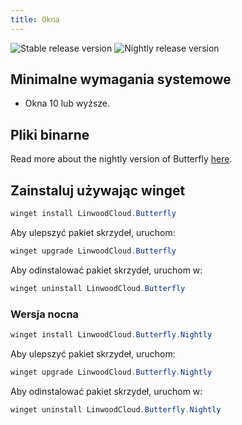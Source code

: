 ```yaml
---
title: Okna
---
```


![Stable release version](https://img.shields.io/badge/dynamic/yaml?color=c4840d&label=Stable&query=%24.version&url=https%3A%2F%2Fraw.githubusercontent.com%2FLinwoodDev%2Fbutterfly%2Fstable%2Fapp%2Fpubspec.yaml&style=for-the-badge)
![Nightly release version](https://img.shields.io/badge/dynamic/yaml?color=f7d28c&label=Nightly&query=%24.version&url=https%3A%2F%2Fraw.githubusercontent.com%2FLinwoodDev%2Fbutterfly%2Fnightly%2Fapp%2Fpubspec.yaml&style=for-the-badge)



## Minimalne wymagania systemowe

- Okna 10 lub wyższe.

## Pliki binarne

<Tabs>
<TabItem label="Stable">
  <CardGrid>
    <DownloadButton after="/downloads/post-windows" href="https://github.com/LinwoodDev/butterfly/releases/download/stable/linwood-butterfly-windows-setup-x86_64.exe" title="Setup"/>
    <DownloadButton after="/downloads/post-windows" href="https://github.com/LinwoodDev/butterfly/releases/download/stable/linwood-butterfly-windows-x86_64.zip" title="Portable"/>
  </CardGrid>
</TabItem>
<TabItem label="Nightly">
  <CardGrid>
    <DownloadButton after="/downloads/post-windows" href="https://github.com/LinwoodDev/butterfly/releases/download/nightly/linwood-butterfly-windows-setup-x86_64.exe" title="Setup"/>
    <DownloadButton after="/downloads/post-windows" href="https://github.com/LinwoodDev/butterfly/releases/download/nightly/linwood-butterfly-windows-x86_64.zip" title="Portable"/>
  </CardGrid>
</TabItem>
</Tabs>

Read more about the nightly version of Butterfly [here](/community/nightly).

## Zainstaluj używając winget

```powershell
winget install LinwoodCloud.Butterfly
```

Aby ulepszyć pakiet skrzydeł, uruchom:

```powershell
winget upgrade LinwoodCloud.Butterfly
```

Aby odinstalować pakiet skrzydeł, uruchom w:

```powershell
winget uninstall LinwoodCloud.Butterfly
```

### Wersja nocna

```powershell
winget install LinwoodCloud.Butterfly.Nightly
```

Aby ulepszyć pakiet skrzydeł, uruchom:

```powershell
winget upgrade LinwoodCloud.Butterfly.Nightly
```

Aby odinstalować pakiet skrzydeł, uruchom w:

```powershell
winget uninstall LinwoodCloud.Butterfly.Nightly
```
